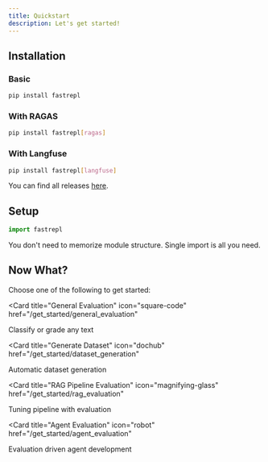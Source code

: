 ```yaml
---
title: Quickstart
description: Let's get started!
---
```


## Installation

### Basic
```bash
pip install fastrepl
```

### With RAGAS
```bash
pip install fastrepl[ragas]
```

### With Langfuse
```bash
pip install fastrepl[langfuse]
```

You can find all releases [here](https://pypi.org/project/fastrepl).


## Setup
```python
import fastrepl
```
You don't need to memorize module structure. Single import is all you need.

## Now What?

Choose one of the following to get started:

<CardGroup>

<Card
  title="General Evaluation"
  icon="square-code"
  href="/get_started/general_evaluation"
>
  Classify or grade any text
</Card>

<Card
  title="Generate Dataset"
  icon="dochub"
  href="/get_started/dataset_generation"
>
  Automatic dataset generation
</Card>

<Card
  title="RAG Pipeline Evaluation"
  icon="magnifying-glass"
  href="/get_started/rag_evaluation"
>
  Tuning pipeline with evaluation
</Card>

<Card
  title="Agent Evaluation"
  icon="robot"
  href="/get_started/agent_evaluation"
>
  Evaluation driven agent development
</Card>

</CardGroup>

